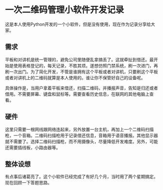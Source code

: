 # 一次二维码管理小软件开发记录

这是本人使用Python开发的一个小软件，但是没有使用，现在作为记录分享给大家。

## 需求

平板和对讲机是统一管理的，避免公司里随便乱拿搞丢了。这就牵扯到借还。最开始是使用表格登记的，每天记录，不胜其烦。遂想仿照门禁系统，刷一次进门，再刷一次出门。为了简化开发，不管是谁拥有这个平板或者对讲机，只要刷这个平板或者对讲机上的二维码就算是本人使用的。谁让你不保管好自己的设备呢。

具体操作是，当用户拿着平板来借还，扫描二维码，并播报声音，告知是归还或者借用。不需要屏幕、键盘和鼠标等。需要查看历史信息，在联网的其他电脑上查看。

## 硬件

这里只需要一根网线跟网络连起来，另外放置一台主机，再加上一个二维码扫描枪，一个音箱。二维码扫描枪用于记录借还信息，音箱用于语音播报。其他显示器就不需要了。选择二维码扫描枪，而不用摄像头，尽量降低开发难度。另外，可能还需要插线板，小路由器等。

## 整体设想

有点事后诸葛亮了。这个小软件已经完成了有好几个月，当时用了两个星期搞定。现在回顾一下答题思路。